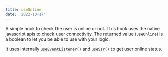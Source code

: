 ```yaml
---
title: useOnline
date: '2022-10-17'
---
```


A simple hook to check the user is online or not. This hook uses the native javascript apis to check user connectivity.
The returned value (`useOnline`) is a boolean to let you be able to use with your logic.

It uses internally [`useEventListener()`](/react-hook/use-event-listener) and [`useSsr()`](/react-hook/use-ssr) to get user online status.
